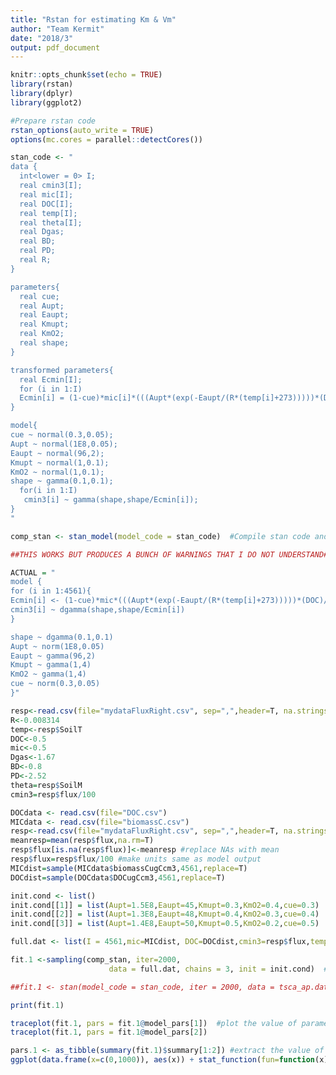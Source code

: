 ```yaml
---
title: "Rstan for estimating Km & Vm"
author: "Team Kermit"
date: "2018/3"
output: pdf_document
---
```


```r
knitr::opts_chunk$set(echo = TRUE)
library(rstan)
library(dplyr)
library(ggplot2)
```

```r
#Prepare rstan code
rstan_options(auto_write = TRUE)
options(mc.cores = parallel::detectCores())

stan_code <- "
data {
  int<lower = 0> I; 
  real cmin3[I];
  real mic[I];
  real DOC[I];
  real temp[I];
  real theta[I];
  real Dgas;
  real BD;
  real PD;
  real R;
}

parameters{
  real cue;
  real Aupt;
  real Eaupt;
  real Kmupt;
  real KmO2;
  real shape;
}

transformed parameters{
  real Ecmin[I];
  for (i in 1:I)
  Ecmin[i] = (1-cue)*mic[i]*(((Aupt*(exp(-Eaupt/(R*(temp[i]+273)))))*(DOC[i])/(Kmupt+DOC[i])*(Dgas*0.209*((1-(BD/PD)-theta[i]))^3/4)/(KmO2+(Dgas*0.209*((1-(BD/PD)-theta[i]))^3/4))));
}

model{
cue ~ normal(0.3,0.05); 
Aupt ~ normal(1E8,0.05);
Eaupt ~ normal(96,2);
Kmupt ~ normal(1,0.1);
KmO2 ~ normal(1,0.1);
shape ~ gamma(0.1,0.1);
  for(i in 1:I)
   cmin3[i] ~ gamma(shape,shape/Ecmin[i]);
}
"

comp_stan <- stan_model(model_code = stan_code)  #Compile stan code and then call it in r which will save a lot of time by not recompiling each time fitting different datasets. If you can't compile the stan code, go to chunk 4 and run the 'stan()' function by deleting '##'. If you can, run the rest of chunks as usual.

##THIS WORKS BUT PRODUCES A BUNCH OF WARNINGS THAT I DO NOT UNDERSTAND##

```


```r
ACTUAL = "
model {
for (i in 1:4561){
Ecmin[i] <- (1-cue)*mic*(((Aupt*(exp(-Eaupt/(R*(temp[i]+273)))))*(DOC)/(Kmupt+DOC)*(Dgas*0.209*((1-(BD/PD)-theta[i]))^3/4)/(KmO2+(Dgas*0.209*((1-(BD/PD)-theta[i]))^3/4))))
cmin3[i] ~ dgamma(shape,shape/Ecmin[i])
}

shape ~ dgamma(0.1,0.1)
Aupt ~ norm(1E8,0.05)
Eaupt ~ gamma(96,2)
Kmupt ~ gamma(1,4)
KmO2 ~ gamma(1,4)
cue ~ norm(0.3,0.05)
}"

resp<-read.csv(file="mydataFluxRight.csv", sep=",",header=T, na.strings="NA") #soilM, soilT, flux data
R<-0.008314
temp<-resp$SoilT
DOC<-0.5
mic<-0.5
Dgas<-1.67
BD<-0.8
PD<-2.52
theta=resp$SoilM
cmin3=resp$flux/100
```


```r
DOCdata <- read.csv(file="DOC.csv")
MICdata <- read.csv(file="biomassC.csv")
resp<-read.csv(file="mydataFluxRight.csv", sep=",",header=T, na.strings="NA")
meanresp=mean(resp$flux,na.rm=T)
resp$flux[is.na(resp$flux)]<-meanresp #replace NAs with mean
resp$flux=resp$flux/100 #make units same as model output
MICdist=sample(MICdata$biomassCugCcm3,4561,replace=T)
DOCdist=sample(DOCdata$DOCugCcm3,4561,replace=T)

init.cond <- list()
init.cond[[1]] = list(Aupt=1.5E8,Eaupt=45,Kmupt=0.3,KmO2=0.4,cue=0.3)
init.cond[[2]] = list(Aupt=1.3E8,Eaupt=48,Kmupt=0.4,KmO2=0.3,cue=0.4)
init.cond[[3]] = list(Aupt=1.4E8,Eaupt=50,Kmupt=0.5,KmO2=0.2,cue=0.5)

full.dat <- list(I = 4561,mic=MICdist, DOC=DOCdist,cmin3=resp$flux,temp=resp$SoilT,theta=resp$SoilM,R=8.31E-3,Dgas=1.67,BD=0.8,PD=2.52)
```

```r
fit.1 <-sampling(comp_stan, iter=2000,
		              data = full.dat, chains = 3, init = init.cond)  # You can increase the number of iterations if convergence was not reached.

##fit.1 <- stan(model_code = stan_code, iter = 2000, data = tsca_ap.dat, chains = 3, init = init.cond)  #If you can't compile in the previous chunk, run this code. The code of the rest of chunks remain the same.

print(fit.1)
```

```r
traceplot(fit.1, pars = fit.1@model_pars[1])  #plot the value of parameter estimates for each iteration
traceplot(fit.1, pars = fit.1@model_pars[2])
```

```r
pars.1 <- as_tibble(summary(fit.1)$summary[1:2]) #extract the value of parameter estimates
ggplot(data.frame(x=c(0,1000)), aes(x)) + stat_function(fun=function(x) 2.6888*x/(97.285+x),geom = "line", color = "green") + stat_function(fun=function(x) pars.1$value[1]*x/(pars.1$value[2]+x),geom = "line", color = "red") + geom_point(aes(x = concentration, y = activity), data = tsca_ap) + labs(x = "concentration", y = "activity") 
```

